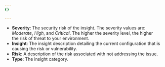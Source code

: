 ```yaml
---
{}

---
```


* **Severity**: The security risk of the insight. The severity values are: *Moderate*, *High*, and *Critical*. The higher the severity level, the higher the risk of threat to your environment. 
* **Insight**: The insight description detailing the current configuration that is causing the risk or vulnerability.
* **Risk**: A description of the risk associated with not addressing the issue.
* **Type**: The insight category.
